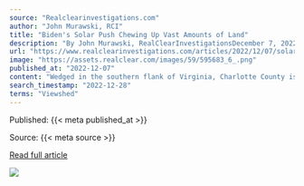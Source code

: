```yaml
---
source: "Realclearinvestigations.com"
author: "John Murawski, RCI"
title: "Biden's Solar Push Chewing Up Vast Amounts of Land"
description: "By John Murawski, RealClearInvestigationsDecember 7, 2022Wedged in the southern flank of Virginia, Charlotte County is home to some 11,500 people who live amidst rolling hills and family farms, past"
url: "https://www.realclearinvestigations.com/articles/2022/12/07/solars_lofty_ambitions_are_consuming_ever-vaster_expanses_of_land_down_below_868493.html"
image: "https://assets.realclear.com/images/59/595683_6_.png"
published_at: "2022-12-07"
content: "Wedged in the southern flank of Virginia, Charlotte County is home to some 11,500 people who live amidst rolling hills and family farms, pastures and sawmills, a historic Civil War battlefield, and f… [+18182 chars]"
search_timestamp: "2022-12-28"
terms: "Viewshed"
---
```



Published: {{< meta published_at >}}


Source: {{< meta source >}}


[Read full article]({{< meta url >}})



![](`r rmarkdown::metadata$image[1]`)
